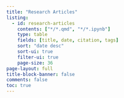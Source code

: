 ```yaml
---
title: "Research Articles"
listing:
  - id: research-articles
    contents: ["*/*.qmd", "*/*.ipynb"]
    type: table
    fields: [title, date, citation, tags]
    sort: "date desc"
    sort-ui: true
    filter-ui: true
    page-size: 36     
page-layout: full
title-block-banner: false
comments: false
toc: true
---
```


::: {#research-articles}
:::